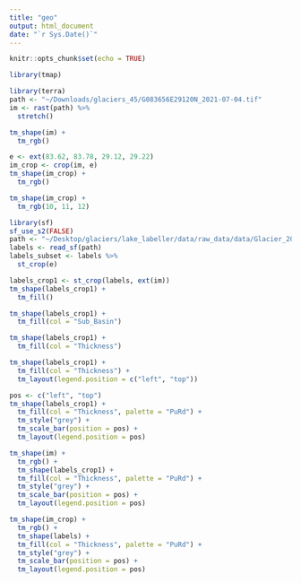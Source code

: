 ```yaml
---
title: "geo"
output: html_document
date: "`r Sys.Date()`"
---
```


```r
knitr::opts_chunk$set(echo = TRUE)
```

```r
library(tmap)
```

```r
library(terra)
path <- "~/Downloads/glaciers_45/G083656E29120N_2021-07-04.tif"
im <- rast(path) %>%
  stretch()
```

```r
tm_shape(im) +
  tm_rgb()

e <- ext(83.62, 83.78, 29.12, 29.22)
im_crop <- crop(im, e)
tm_shape(im_crop) +
  tm_rgb()

tm_shape(im_crop) +
  tm_rgb(10, 11, 12)
```

```r
library(sf)
sf_use_s2(FALSE)
path <- "~/Desktop/glaciers/lake_labeller/data/raw_data/data/Glacier_2010.shp"
labels <- read_sf(path)
labels_subset <- labels %>%
  st_crop(e)
```

```r
labels_crop1 <- st_crop(labels, ext(im))
tm_shape(labels_crop1) +
  tm_fill()

tm_shape(labels_crop1) +
  tm_fill(col = "Sub_Basin")

tm_shape(labels_crop1) +
  tm_fill(col = "Thickness")

tm_shape(labels_crop1) +
  tm_fill(col = "Thickness") +
  tm_layout(legend.position = c("left", "top"))

pos <- c("left", "top")
tm_shape(labels_crop1) +
  tm_fill(col = "Thickness", palette = "PuRd") +
  tm_style("grey") +
  tm_scale_bar(position = pos) +
  tm_layout(legend.position = pos)

tm_shape(im) +
  tm_rgb() +
  tm_shape(labels_crop1) +
  tm_fill(col = "Thickness", palette = "PuRd") +
  tm_style("grey") +
  tm_scale_bar(position = pos) +
  tm_layout(legend.position = pos)

tm_shape(im_crop) +
  tm_rgb() +
  tm_shape(labels) +
  tm_fill(col = "Thickness", palette = "PuRd") +
  tm_style("grey") +
  tm_scale_bar(position = pos) +
  tm_layout(legend.position = pos)

```

